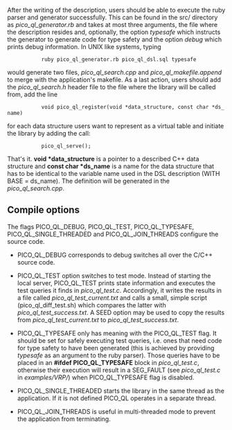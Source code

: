 After the writing of the description, users should be able to execute the ruby parser and generator successfully. This can be found in the src/ directory as ''pico_ql_generator.rb'' and takes at most three arguments, the file where the description resides and, optionally, the option ''typesafe'' which instructs the generator to generate code for type safety and the option ''debug'' which prints debug information. In UNIX like systems, typing 

            ruby pico_ql_generator.rb pico_ql_dsl.sql typesafe

would generate two files, ''pico_ql_search.cpp'' and ''pico_ql_makefile.append'' to merge with the application's makefile. As a last action, users should add the ''pico_ql_search.h'' header file to the file where the library will be called from, add the line 

            void pico_ql_register(void *data_structure, const char *ds_name) 

for each data structure users want to represent as a virtual table and initiate the library by adding the call:

            pico_ql_serve();   

That's it. '''void *data_structure''' is a pointer to a described C++ data structure and '''const char *ds_name''' is a name for the data structure that has to be identical to the variable name used in the DSL description (WITH BASE = ds_name). The definition will be generated in the ''pico_ql_search.cpp''.


== Compile options ==
The flags PICO_QL_DEBUG, PICO_QL_TEST, PICO_QL_TYPESAFE, PICO_QL_SINGLE_THREADED and PICO_QL_JOIN_THREADS configure the source code. 

* PICO_QL_DEBUG corresponds to debug switches all over the C/C++ source code.

* PICO_QL_TEST option switches to test mode. Instead of starting the local server, PICO_QL_TEST prints state information and executes the test queries it finds in ''pico_ql_test.c''. Accordingly, it writes the results in a file called ''pico_ql_test_current.txt'' and calls a small, simple script (pico_ql_diff_test.sh) which compares the latter with ''pico_ql_test_success.txt''. A SEED option may be used to copy the results from ''pico_ql_test_current.txt'' to ''pico_ql_test_success.txt''. 

* PICO_QL_TYPESAFE only has meaning with the PICO_QL_TEST flag. It should be set for safely executing test queries, i.e. ones that need code for type safety to have been generated (this is achieved by providing ''typesafe'' as an argument to the ruby parser). Those queries have to be placed in an '''#ifdef PICO_QL_TYPESAFE''' block in ''pico_ql_test.c'', otherwise their execution will result in a SEG_FAULT (see ''pico_ql_test.c'' in ''examples/VRP/'') when PICO_QL_TYPESAFE flag is disabled. 

* PICO_QL_SINGLE_THREADED starts the library in the same thread as the application. If it is not defined PICO_QL operates in a separate thread.

* PICO_QL_JOIN_THREADS is useful in multi-threaded mode to prevent the application from terminating.